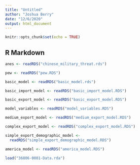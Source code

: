 ```yaml
---
title: "Untitled"
author: "Joshua Berry"
date: "12/6/2020"
output: html_document
---
```


```r
knitr::opts_chunk$set(echo = TRUE)
```

## R Markdown

```r
anes <- readRDS("chinese_military_threat.rds")

pew <- readRDS("pew.RDS")

basic_model <- readRDS("basic_model.rds")

basic_import_model <- readRDS("basic_import_model.RDS")

basic_export_model <- readRDS("basic_export_model.RDS")

model_variables <- readRDS("model_variables.RDS")

medium_export_model <- readRDS("medium_export_model.RDS")

complex_export_model <- readRDS("complex_export_model.RDS")

simple_export_demographic_model <- 
  readRDS("simple_export_demographic_model.RDS")

america_model <- readRDS("america_model.RDS")

load("36806-0001-Data.rda")
```

